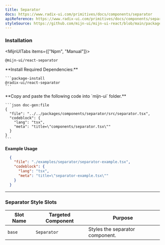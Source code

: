 ```yaml
---
title: Separator
docs: https://www.radix-ui.com/primitives/docs/components/separator
apiReference: https://www.radix-ui.com/primitives/docs/components/separator#api-reference
styleSource: https://github.com/mijn-ui/mijn-ui-react/blob/main/packages/theme/src/components/separator.ts
---
```



<ComponentPreview>
  <SeparatorExample />
</ComponentPreview>

### Installation

<MijnUITabs items={["Npm", "Manual"]}>
  <MijnUITabsContent value="Npm">
  ```package-install
  @mijn-ui/react-separator
  ```
  </MijnUITabsContent>
  <MijnUITabsContent value="Manual">
  <Steps>
  <Step>
    **Install Required Dependencies:**
  
    ```package-install
    @radix-ui/react-separator
    ```
  </Step>

  <Step>
    **Copy and paste the following code into  `mijn-ui` folder.**

    ```json doc-gen:file
    {
      "file": "../../packages/components/separator/src/separator.tsx",
      "codeblock": {
        "lang": "tsx",
        "meta": "title=\"components/separator.tsx\""
      }
    }
    ```
  </Step>
</Steps>
</MijnUITabsContent>
</MijnUITabs>

**Example Usage**

```json doc-gen:file
  {
    "file": "./examples/separator/separator-example.tsx",
    "codeblock": {
      "lang": "tsx",
      "meta": "title=\"separator-example.tsx\""
    }
  }
```


---

### Separator Style Slots

| **Slot Name**    | **Targeted Component** | **Purpose**                                      |
|-------------------|------------------------|-------------------------------------------------|
| `base`           | `Separator`           | Styles the separator component.                 |
